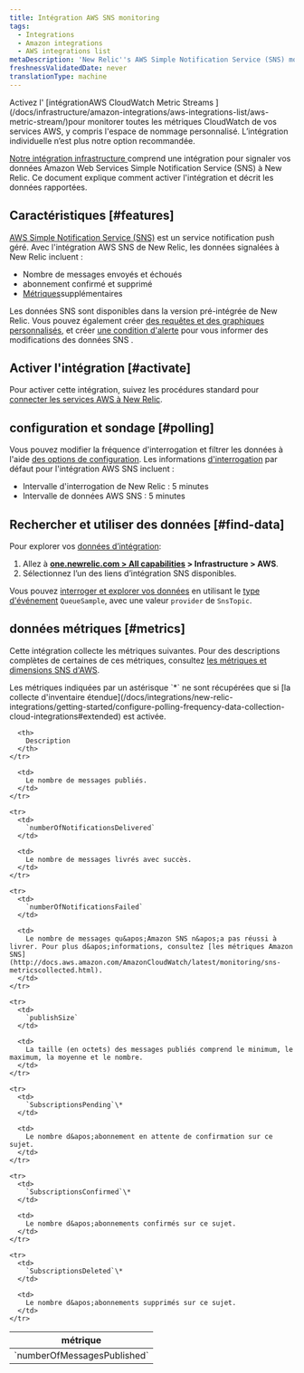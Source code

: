 ```yaml
---
title: Intégration AWS SNS monitoring
tags:
  - Integrations
  - Amazon integrations
  - AWS integrations list
metaDescription: 'New Relic''s AWS Simple Notification Service (SNS) monitoring integration: How to activate it and a description of the data reported.'
freshnessValidatedDate: never
translationType: machine
---
```


<Callout variant="important">
  Activez l&apos; [intégrationAWS CloudWatch Metric Streams ](/docs/infrastructure/amazon-integrations/aws-integrations-list/aws-metric-stream/)pour monitorer toutes les métriques CloudWatch de vos services AWS, y compris l&apos;espace de nommage personnalisé. L’intégration individuelle n’est plus notre option recommandée.
</Callout>

[Notre intégration infrastructure ](/docs/infrastructure/introduction-infra-monitoring)comprend une intégration pour signaler vos données Amazon Web Services Simple Notification Service (SNS) à New Relic. Ce document explique comment activer l&apos;intégration et décrit les données rapportées.

## Caractéristiques [#features]

[AWS Simple Notification Service (SNS)](https://aws.amazon.com/sns/) est un service notification push géré. Avec l&apos;intégration AWS SNS de New Relic, les données signalées à New Relic incluent :

* Nombre de messages envoyés et échoués
* abonnement confirmé et supprimé
* [Métriques](#metrics)supplémentaires

Les données SNS sont disponibles dans la version pré-intégrée <InlinePopover type="dashboards" />de New Relic. Vous pouvez également créer [des requêtes et des graphiques personnalisés](/docs/infrastructure/integrations-getting-started/getting-started/use-integration-data-new-relic-insights), et créer [une condition d&apos;alerte](/docs/infrastructure/new-relic-infrastructure/infrastructure-alert-conditions/infrastructure-alerts-add-edit-or-view-host-alert-information) pour vous informer des modifications des données SNS .

## Activer l&apos;intégration [#activate]

Pour activer cette intégration, suivez les procédures standard pour [connecter les services AWS à New Relic](/docs/infrastructure/infrastructure-integrations/getting-started/connect-aws-integrations-infrastructure).

## configuration et sondage [#polling]

Vous pouvez modifier la fréquence d&apos;interrogation et filtrer les données à l&apos;aide [des options de configuration](/docs/integrations/new-relic-integrations/getting-started/configure-polling-frequency-data-collection-cloud-integrations). Les informations [d&apos;interrogation](/docs/infrastructure/amazon-integrations/aws-integrations-list/aws-polling-intervals-infrastructure-integrations) par défaut pour l&apos;intégration AWS SNS incluent :

* Intervalle d&apos;interrogation de New Relic : 5 minutes
* Intervalle de données AWS SNS : 5 minutes

## Rechercher et utiliser des données [#find-data]

Pour explorer vos [données d’intégration](/docs/infrastructure/integrations/find-use-infrastructure-integration-data):

1. Allez à <DNT>**[one.newrelic.com &gt; All capabilities](https://one.newrelic.com/all-capabilities) &gt; Infrastructure &gt; AWS**</DNT>.
2. Sélectionnez l’un des liens d’intégration SNS disponibles.

Vous pouvez [interroger et explorer vos données](/docs/using-new-relic/data/understand-data/query-new-relic-data) en utilisant le [type d&apos;événement](/docs/data-apis/understand-data/new-relic-data-types/#event-data) `QueueSample`, avec une valeur `provider` de `SnsTopic`.

## données métriques [#metrics]

Cette intégration collecte les métriques suivantes. Pour des descriptions complètes de certaines de ces métriques, consultez [les métriques et dimensions SNS d&apos;AWS](http://docs.aws.amazon.com/AmazonCloudWatch/latest/monitoring/sns-metricscollected.html).

<Callout variant="tip">
  Les métriques indiquées par un astérisque `*` ne sont récupérées que si [la collecte d&apos;inventaire étendue](/docs/integrations/new-relic-integrations/getting-started/configure-polling-frequency-data-collection-cloud-integrations#extended) est activée.
</Callout>

<table>
  <thead>
    <tr>
      <th width={385}>
        métrique
      </th>

      <th>
        Description
      </th>
    </tr>
  </thead>

  <tbody>
    <tr>
      <td>
        `numberOfMessagesPublished`
      </td>

      <td>
        Le nombre de messages publiés.
      </td>
    </tr>

    <tr>
      <td>
        `numberOfNotificationsDelivered`
      </td>

      <td>
        Le nombre de messages livrés avec succès.
      </td>
    </tr>

    <tr>
      <td>
        `numberOfNotificationsFailed`
      </td>

      <td>
        Le nombre de messages qu&apos;Amazon SNS n&apos;a pas réussi à livrer. Pour plus d&apos;informations, consultez [les métriques Amazon SNS](http://docs.aws.amazon.com/AmazonCloudWatch/latest/monitoring/sns-metricscollected.html).
      </td>
    </tr>

    <tr>
      <td>
        `publishSize`
      </td>

      <td>
        La taille (en octets) des messages publiés comprend le minimum, le maximum, la moyenne et le nombre.
      </td>
    </tr>

    <tr>
      <td>
        `SubscriptionsPending`\*
      </td>

      <td>
        Le nombre d&apos;abonnement en attente de confirmation sur ce sujet.
      </td>
    </tr>

    <tr>
      <td>
        `SubscriptionsConfirmed`\*
      </td>

      <td>
        Le nombre d&apos;abonnements confirmés sur ce sujet.
      </td>
    </tr>

    <tr>
      <td>
        `SubscriptionsDeleted`\*
      </td>

      <td>
        Le nombre d&apos;abonnements supprimés sur ce sujet.
      </td>
    </tr>
  </tbody>
</table>